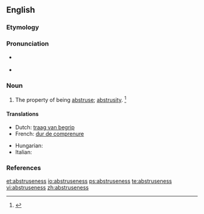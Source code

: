 ==English==

===Etymology===
{{suffix|abstruse|ness}}

===Pronunciation===
* {{a|RP}} {{IPA|/əbˈstruːs.nəs/}}
* {{a|US}} {{IPA|/æbˈstrus.nəs/|/əbˈstrus.nəs/}}

===Noun===
{{en-noun|-}}

# The property of being [[abstruse]]; [[abstrusity]]. {{defdate|First attested in the mid 17<sup>th</sup> century.}}<ref name=SOED>{{reference-book | last =| first = | authorlink =  | coauthors =  | editor =Brown, Lesley  | others =  | title = The Shorter Oxford English Dictionary | origdate =  | origyear = 1933| origmonth =  | url =  | format =  | accessdate =  | accessyear =  | accessmonth =  | edition = 5th | date =  | year =2003| month =  | publisher =Oxford University Press  | location =Oxford, UK | language =  | id =  | doi = | isbn =978-0-19-860575-7 | lccn = | ol = | pages =10| chapter =  | chapterurl =  | quote =}}</ref>

====Translations====
{{trans-top|the property of being abstruse}}
* Dutch: [[traag van begrip]]
* French: [[dur de comprenure]]
{{trans-mid}}
* Hungarian: {{t+|hu|homályosság}}
* Italian: {{t-|it|astruseria|f}}
{{trans-bottom}}

===References===
<references/>

[[et:abstruseness]]
[[io:abstruseness]]
[[ps:abstruseness]]
[[te:abstruseness]]
[[vi:abstruseness]]
[[zh:abstruseness]]